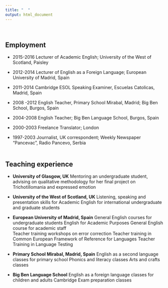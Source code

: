 ```yaml
---
title: "  "
output: html_document
---
```

<br>

## **Employment**
* 2015-2016 	Lecturer of Academic English; University of the West of Scotland, Paisley

* 2012-2014 	Lecturer of English as a Foreign Language; European University of Madrid, Spain

* 2011-2014	Cambridge ESOL Speaking Examiner, Escuelas Catolicas, Madrid, Spain

* 2008 -2012 	English Teacher, Primary School Mirabal, Madrid; Big Ben School, Burgos, Spain

* 2004-2008	English Teacher; Big Ben Language School, Burgos, Spain

* 2000-2003 	Freelance Translator; London

* 1997-2003 	Journalist, UK correspondent; Weekly Newspaper “Pancevac”, Radio Pancevo, Serbia
<br><br>

## **Teaching experience**

* **University of Glasgow, UK**
Mentoring an undergraduate student, advising on qualitative methodology for her final project on Trichotillomania and expressed emotion 

* **University of the West of Scotland, UK**
Listening, speaking and presentation skills for Academic English for international undergraduate and graduate students

* **European University of Madrid, Spain**
    General English courses for undergraduate students
    English for Academic Purposes
    General English course for academic staff  
    Teacher training workshops on error correction
    Teacher training in Common European Framework of Reference       for Languages
    Teacher Training in Language Testing

* **Primary School Mirabal, Madrid, Spain**
English as a second language classes for primary school
Phonics and literacy classes
Arts and crafts classes

* **Big Ben Language School**
English as a foreign language classes for children and adults
Cambridge Exam preparation classes 

